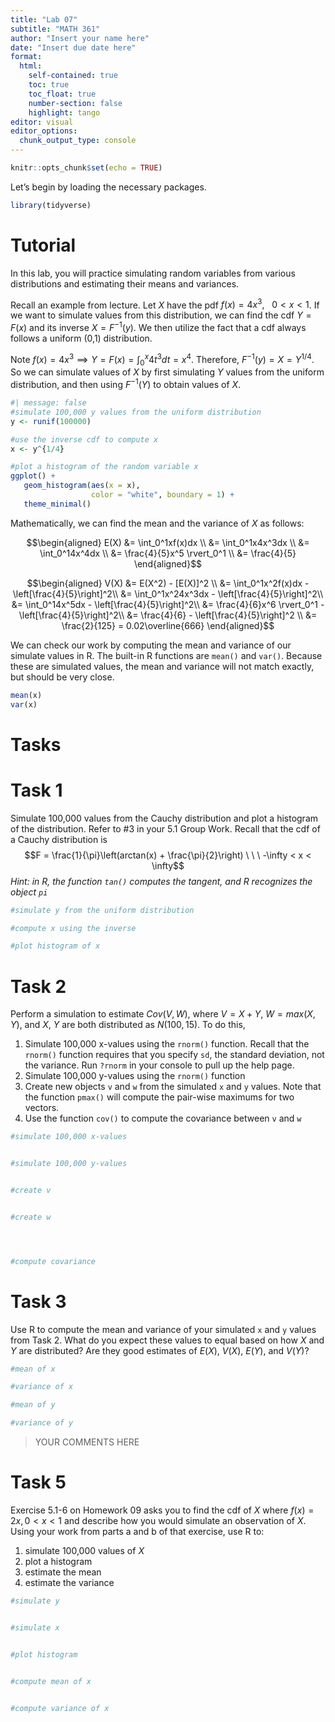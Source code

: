 ```yaml
---
title: "Lab 07"
subtitle: "MATH 361"
author: "Insert your name here"
date: "Insert due date here"
format: 
  html:
    self-contained: true
    toc: true
    toc_float: true
    number-section: false
    highlight: tango
editor: visual
editor_options: 
  chunk_output_type: console
---
```


```r
knitr::opts_chunk$set(echo = TRUE)
```

Let's begin by loading the necessary packages.

```r
library(tidyverse)
```

# Tutorial

In this lab, you will practice simulating random variables from various distributions and estimating their means and variances.

Recall an example from lecture. Let $X$ have the pdf $f(x) = 4x^3 , \ \ \ 0 < x < 1$. If we want to simulate values from this distribution, we can find the cdf $Y = F(x)$ and its inverse $X = F^{-1}(y)$. We then utilize the fact that a cdf always follows a uniform (0,1) distribution.

Note $f(x) = 4x^3 \implies Y =F(x) = \int_0^x4t^3dt=x^4$. Therefore, $F^{-1}(y) = X = Y^{1/4}$. So we can simulate values of $X$ by first simulating $Y$ values from the uniform distribution, and then using $F^{-1}(Y)$ to obtain values of $X$.

```r
#| message: false
#simulate 100,000 y values from the uniform distribution
y <- runif(100000)

#use the inverse cdf to compute x
x <- y^{1/4}

#plot a histogram of the random variable x
ggplot() +
   geom_histogram(aes(x = x), 
                  color = "white", boundary = 1) +
   theme_minimal()
```

Mathematically, we can find the mean and the variance of $X$ as follows:

$$\begin{aligned}
E(X) &= \int_0^1xf(x)dx \\
&= \int_0^1x4x^3dx \\
&= \int_0^14x^4dx \\
&= \frac{4}{5}x^5 \rvert_0^1 \\
&= \frac{4}{5}
\end{aligned}$$

$$\begin{aligned}
V(X) &= E(X^2) - [E(X)]^2 \\
&= \int_0^1x^2f(x)dx - \left[\frac{4}{5}\right]^2\\
&= \int_0^1x^24x^3dx - \left[\frac{4}{5}\right]^2\\
&= \int_0^14x^5dx - \left[\frac{4}{5}\right]^2\\
&= \frac{4}{6}x^6 \rvert_0^1 - \left[\frac{4}{5}\right]^2\\
&= \frac{4}{6} - \left[\frac{4}{5}\right]^2 \\
&= \frac{2}{125} = 0.02\overline{666}
\end{aligned}$$

We can check our work by computing the mean and variance of our simulate values in R. The built-in R functions are `mean()` and `var()`. Because these are simulated values, the mean and variance will not match exactly, but should be very close.

```r
mean(x)
var(x)
```

# Tasks

# Task 1

Simulate 100,000 values from the Cauchy distribution and plot a histogram of the distribution. Refer to #3 in your 5.1 Group Work. Recall that the cdf of a Cauchy distribution is $$F = \frac{1}{\pi}\left(arctan(x) + \frac{\pi}{2}\right) \ \ \ -\infty < x < \infty$$ *Hint: in R, the function `tan()` computes the tangent, and R recognizes the object `pi`*

```r
#simulate y from the uniform distribution

#compute x using the inverse

#plot histogram of x

```

# Task 2

Perform a simulation to estimate $Cov(V, W)$, where $V = X + Y$, $W = max(X, Y)$, and $X$, $Y$ are both distributed as $N(100, 15)$. To do this,

1.  Simulate 100,000 x-values using the `rnorm()` function. Recall that the `rnorm()` function requires that you specify `sd`, the standard deviation, not the variance. Run `?rnorm` in your console to pull up the help page.
2.  Simulate 100,000 y-values using the `rnorm()` function
3.  Create new objects `v` and `w` from the simulated `x` and `y` values. Note that the function `pmax()` will compute the pair-wise maximums for two vectors.
4.  Use the function `cov()` to compute the covariance between `v` and `w`

```r
#simulate 100,000 x-values


#simulate 100,000 y-values


#create v


#create w




#compute covariance 

```

# Task 3

Use R to compute the mean and variance of your simulated `x` and `y` values from Task 2. What do you expect these values to equal based on how $X$ and $Y$ are distributed? Are they good estimates of $E(X)$, $V(X)$, $E(Y)$, and $V(Y)$?

```r
#mean of x

#variance of x

#mean of y

#variance of y

```

> YOUR COMMENTS HERE

# Task 5

Exercise 5.1-6 on Homework 09 asks you to find the cdf of $X$ where $f(x) = 2x, 0 < x < 1$ and describe how you would simulate an observation of $X$. Using your work from parts a and b of that exercise, use R to:

1.  simulate 100,000 values of $X$
2.  plot a histogram
3.  estimate the mean
4.  estimate the variance

```r
#simulate y


#simulate x


#plot histogram


#compute mean of x


#compute variance of x



```
